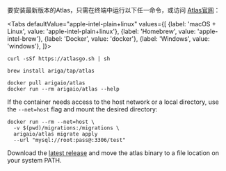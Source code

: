 
要安装最新版本的Atlas，只需在终端中运行以下任一命令，或访问
[Atlas官网](https://atlasgo.io/getting-started#installation)：

<Tabs
defaultValue="apple-intel-plain+linux"
values={[
{label: 'macOS + Linux', value: 'apple-intel-plain+linux'},
{label: 'Homebrew', value: 'apple-intel-brew'},
{label: 'Docker', value: 'docker'},
{label: 'Windows', value: 'windows'},
]}>
<TabItem value="apple-intel-plain+linux">

```shell
curl -sSf https://atlasgo.sh | sh
```

</TabItem>
<TabItem value="apple-intel-brew">

```shell
brew install ariga/tap/atlas
```

</TabItem>
<TabItem value="docker">

```shell
docker pull arigaio/atlas
docker run --rm arigaio/atlas --help
```

If the container needs access to the host network or a local directory, use the `--net=host` flag and mount the desired
directory:

```shell
docker run --rm --net=host \
  -v $(pwd)/migrations:/migrations \
  arigaio/atlas migrate apply
  --url "mysql://root:pass@:3306/test"
```

</TabItem>
<TabItem value="windows">

Download the [latest release](https://release.ariga.io/atlas/atlas-windows-amd64-latest.exe) and
move the atlas binary to a file location on your system PATH.

</TabItem>
</Tabs>